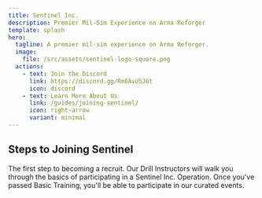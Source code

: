 ```yaml
---
title: Sentinel Inc.
description: Premier Mil-Sim Experience on Arma Reforger
template: splash
hero:
  tagline: A premier mil-sim experience on Arma Reforger.
  image:
    file: /src/assets/sentinel-logo-square.png
  actions:
    - text: Join the Discord
      link: https://discord.gg/Rm6AvU5J6t
      icon: discord
    - text: Learn More About Us
      link: /guides/joining-sentinel/
      icon: right-arrow
      variant: minimal
---
```



## Steps to Joining Sentinel

<CardGrid stagger>
	<Card title="Join the Discord" icon="discord">
		The first step to becoming a recruit.
	</Card>
	<Card title="Complete Basic Training" icon="approve-check-circle">
		Our Drill Instructors will walk you through the basics of participating in a Sentinel Inc. Operation.
	</Card>
	<Card title="Join in Operations and Contracts" icon="star">
		Once you've passed Basic Training, you'll be able to participate in our curated events.
	</Card>
</CardGrid>
